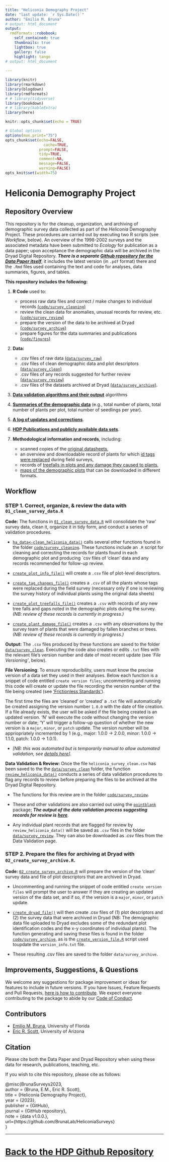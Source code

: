 ```yaml
---
title: "Heliconia Demography Project"
date: "last update: `r Sys.Date()`"
author: "Emilio M. Bruna"
# output: html_document
output: 
  rmdformats::robobook:
    self_contained: true
    thumbnails: true
    lightbox: true
    gallery: false
    highlight: tango
# output: html_document
    
---
```




```r
library(knitr)
library(rmarkdown)
library(blogdown)
library(rmdformats)
# # library(tidyverse)
library(bookdown)
# # library(kableExtra)
library(here)

knitr::opts_chunk$set(echo = TRUE)

# Global options
options(max.print="75")
opts_chunk$set(echo=FALSE,
	             cache=TRUE,
               prompt=FALSE,
               tidy=TRUE,
               comment=NA,
               message=FALSE,
               warning=FALSE)
opts_knit$set(width=75)

```

<!-- render to the proper location with this command from the console!! -->
<!-- rmarkdown::render("./docs/webpage/index.Rmd", output_dir = "./docs") -->

# Heliconia Demography Project

## Repository Overview

This repository is for the cleanup, organization, and archiving of demographic survey data collected as part of the _Heliconia_ Demography Project. These procedures are carried out by executing two R scripts (see _Workflow_, below). An overview of the 1998-2002 surveys and the associated metadata have been submitted to _Ecology_ for publication as a data paper; upon acceptance the demographic data will be archived in the Dryad Digital Repository. ***There is a separate [Github repository for the _Data Paper_ itself](https://github.com/BrunaLab/Bruna_etal_HeliconiaDataPaper)***; it includes the latest version (in `.pdf` format) there and the `.Rmd` files used containing the text and code for analyses, data summaries, figures, and tables.

**This repository includes the following: **

1. **R Code** used to:
    - process raw data files and correct / make changes to individual records [(`code/survey_cleaning`)](code/survey_cleaning)
    - review the clean data for anomalies, unusual records for review, etc. [(`code/survey_review`)](code/survey_review)
    - prepare the version of the data to be archived at Dryad [(`code/survey_archive`)](code/survey_archive)
    - prepare figures for the data summaries and publications  [(`code/figures`)](code/figures)
    
2. **Data:**
    - .csv files of raw data [(`data/survey_raw`)](data/survey_raw)
    - .csv files of clean demographic data and plot descriptors [(`data/survey_clean`)](data/survey_clean)
    - .csv files of any records suggested for further review [(`data/survey_review`)](data/survey_review)
    - .csv files of the datasets archived at Dryad [(`data/survey_archive`)](data/survey_archive).   
    
3. [**Data validation algorithms and their output**](https://brunalab.github.io/HeliconiaSurveys/survey_validation/survey_validation.html) algorithms 

4. [**Summaries of the demographic data**](https://brunalab.github.io/HeliconiaSurveys/data_summaries/data_overview.html) (e.g., total number of plants, total number of plants per plot, total number of seedlings per year).

5. [**A log of updates and corrections**](NEWS.md).

6. [**HDP Publications and publicly available data sets**](docs/publications/publications.md).

7. **Methodological information and records**, including: 
    - scanned copies of the [original datasheets](docs/survey_datasheets/survey_datasheets.md), 
    - an overview and downloadable record of plants for which [id tags were replaced](docs/tag_changes/tag_changes.md) during field surveys, 
    - records of [treefalls in plots and any damage they caused to plants](docs/treefalls/treefalls.md), 
    - [maps of the demographic plots](docs/maps/maps.md) that can be downloaded in different formats.


## Workflow

### STEP 1. Correct, organize, & review the data with `01_clean_survey_data.R`

**Code:** The functions in [`01_clean_survey_data.R`](/01_clean_survey_data.R) will consolidate the 'raw' survey data, clean it, organize it in tidy form, and conduct a series of validation procedures. 

- [`ha_data<-clean_heliconia_data()`](code/survey_cleaning/clean_heliconia_data.R) calls several other functions found in the folder [`code/survey_cleaning`](code/survey_cleaning). These functions include an `.R` script for cleaning and correcting the records for plants found in each demographic plot and producing `csv files of 'clean' data and any records recommended for follow-up review. 

- [`create_plot_info_file()`](code/survey_cleaning/create_plot_info_file.R) will create a `.csv` file of plot-level descriptors.

- [`create_tag_changes_file()`](code/survey_cleaning/create_tag_changes_file.R) creates a `.csv` of all the plants whose tags were replaced during the field survey (necessary only if one is reviewing 
the survey history of individual plants using the original data sheets) 

- [`create_plot_treefalls_file()`](code/survey_cleaning/create_plot_treefalls_file.R) creates a `.csv` with records of any new tree falls and gaps noted in the demographic plots during the survey. _(NB: review of these records is currently in progress.)_

- [`create_plant_damage_file()`](code/survey_cleaning/create_plant_damage_file.R) creates a `.csv` with any observations by the survey team of plants that were damaged by fallen branches or trees. _(NB: review of these records is currently in progress.)_

**Output:** The `.csv` files produced by these functions are saved to the folder [`data/survey_clean`](data/survey_clean). Executing the code also creates or edits `.txt` files with the relevant file's version number and date of most recent update (see _'File Versioning'_, below).

**File Versioning**: To ensure reproducibility, users must know the precise version of a data set they used in their analyses. Below each function is a snippet of code entitled `create version files`; uncommenting and running this code will create or update the file recording the version number of the file being created (see ['Frictionless Standards'](https://specs.frictionlessdata.io/patterns/#data-package-version)).  

The first time the files are 'cleaned' or 'created' a `.txt` file will automatically be created assigning the version number `1.0.0` with the date of file creation. If a file already exists, the user will be asked if the file being created is an updated version. 'N' will execute the code without changing the version number or date; 'Y' will trigger a follow-up question of whether the new version is a `major`, `minor`, or `patch` update. The version number will be appriopriately incremented by 1 (e.g., major: 1.0.0 -> 2.0.0, minor: 1.0.0 -> 1.1.0, patch: 1.0.0 -> 1.0.1). 

- _[NB: this was automated but is temporarily manual to allow automated validation, see [details here](https://github.com/BrunaLab/HeliconiaSurveys/issues/41)]_.

**Data Validation & Review:** Once the file `heliconia_survey_clean.csv` has been saved to the the [`data/survey_clean`](data/survey_clean) folder, the function [`review_heliconia_data()`](code/survey_review/review_heliconia_data.R) conducts a series of data validation procedures to flag any records to review before preparing the files to be archived at the Dryad Digital Repository. 

- The functions for this review are in the folder [`code/survey_review`](code/survey_review). 

- These and other validations are also carried out using the [`pointblank`](https://rich-iannone.github.io/pointblank/) package; ***The output of the data validation process suggesting records for review is*** [***here***](https://brunalab.github.io/HeliconiaSurveys/survey_validation/survey_validation.html).

- Any individual plant records that are flagged for review by `review_heliconia_data()` will be saved as `.csv` files in the folder [`data/survey_review`](data/survey_review). They can also be downloaded as .csv files from the Data Validation page.

### STEP 2. Prepare the files for archiving at Dryad with `02_create_survey_archive.R`.

**Code: **[`02_create_survey_archive.R`](/02_create_survey_archive.R) will prepare the version of the 'clean' survey data and file of plot descriptors that are archived in Dryad. 

- Uncommenting and running the snippet of code entitled `create version files` will prompt the user to answer if they are creating an updated version of the data set, and if so, if the version is a `major`, `minor`, or `patch` update. 

- [`create_dryad_file()`](code/survey_archive/create_dryad_file.R) will then create .csv files of (1) plot descriptors and (2) the survey data that were archived in Dryad (NB: The demographic data file uploaded to Dryad excludes some of the redundant plot identification codes and the x-y coordinates of individual plants). The function generating and saving these files is found in the folder [`code/survey_archive`](code/survey_archive), as is the [`create_version_file.R`](code/survey_archive/create_version_file.R) script used toupdate the `version_info.txt` file.
<!---
(Table 2 in Bruna et al., _Ecology_) 
--->
- These resulting .csv files are saved to the folder `data/survey_archive`.  

## Improvements, Suggestions, & Questions

We welcome any suggestions for package improvement or ideas for features to include in future versions. If you have Issues, Feature Requests and Pull Requests, [here is how to contribute](CONTRIBUTING.md). We expect everyone contributing to the package to abide by our [Code of Conduct](CODE_OF_CONDUCT.md).

## Contributors

-   [Emilio M. Bruna](https://github.com/embruna), University of Florida
-   [Eric R. Scott](https://github.com/Aariq), University of Arizona

## Citation

Please cite both the Data Paper and Dryad Repository when using these data for research, publications, teaching, etc.

<!---
Bruna, Emilio M. et al. (2023), Data from: Demography of the understory herb _Heliconia acuminata_ in an experimentally fragmented tropical landscape, Dryad, Dataset, https://doi.org----

Bruna, Emilio M. María Uriarte, Maria Rosa Darrigo, Paulo Rubim, Cristiane F. Jurinitz, Eric R. Scott, Osmaildo Ferreira da Silva, & W. John Kress. 2023. Demography of the understory herb _Heliconia acuminata_ in an experimentally fragmented tropical landscape. Ecology XX(XX):xx-xx.
--->

If you wish to cite this repository, please cite as follows:



@misc{BrunaSurveys2023,  
  author = {Bruna, E.M., Eric R. Scott},  
  title = {Heliconia Demography Project},  
  year = {2023},  
  publisher = {GitHub},  
  journal = {GitHub repository},  
  note = {data v1.0.0.},  
  url={https://github.com/BrunaLab/HeliconiaSurveys}  
}  


---

# [Back to the HDP Github Repository](https://github.com/BrunaLab/HeliconiaSurveys)




